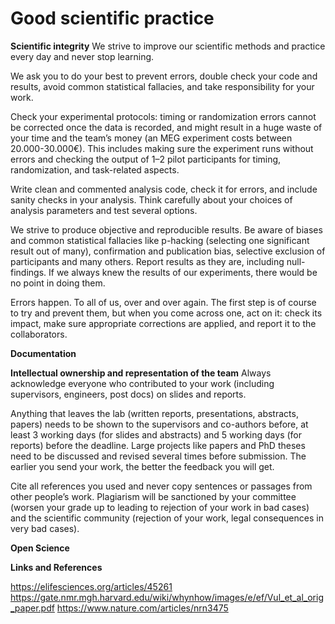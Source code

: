 # Good scientific practice

**Scientific integrity** 
We strive to improve our scientific methods and practice every day and never stop learning. 

We ask you to do your best to prevent errors, double check your code and results, avoid common statistical fallacies, and take responsibility for your work. 

Check your experimental protocols: timing or randomization errors cannot be corrected once the data is recorded, and might result in a huge waste of your time and the team’s money (an MEG experiment costs between 20.000-30.000€). This includes making sure the experiment runs without errors and checking the output of 1–2 pilot participants for timing, randomization, and task-related aspects. 

Write clean and commented analysis code, check it for errors, and include sanity checks in your analysis. Think carefully about your choices of analysis parameters and test several options. 

We strive to produce objective and reproducible results. Be aware of biases and common statistical fallacies like p-hacking (selecting one significant result out of many), confirmation and publication bias, selective exclusion of participants and many others. Report results as they are, including null-findings. If we always knew the results of our experiments, there would be no point in doing them. 

Errors happen. To all of us, over and over again. The first step is of course to try and prevent them, but when you come across one, act on it: check its impact, make sure appropriate corrections are applied, and report it to the collaborators.  

**Documentation**


**Intellectual ownership and representation of the team**
Always acknowledge everyone who contributed to your work (including supervisors, engineers, post docs) on slides and reports. 

Anything that leaves the lab (written reports, presentations, abstracts, papers) needs to be shown to the supervisors and co-authors before, at least 3 working days (for slides and abstracts) and 5 working days (for reports) before the deadline. Large projects like papers and PhD theses need to be discussed and revised several times before submission. The earlier you send your work, the better the feedback you will get. 

Cite all references you used and never copy sentences or passages from other people’s work. Plagiarism will be sanctioned by your committee (worsen your grade up to leading to rejection of your work in bad cases) and the scientific community (rejection of your work, legal consequences in very bad cases). 

**Open Science**


**Links and References**

<https://elifesciences.org/articles/45261>
<https://gate.nmr.mgh.harvard.edu/wiki/whynhow/images/e/ef/Vul_et_al_orig_paper.pdf>
<https://www.nature.com/articles/nrn3475>